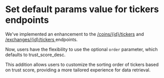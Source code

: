 # Set default params value for tickers endpoints

We've implemented an enhancement to the [/coins/\{id}/tickers](/reference/coins-id-tickers) and [/exchanges/\{id}/tickers ](/reference/exchanges-id-tickers) endpoints. 

Now, users have the flexibility to use the optional `order` parameter, which defaults to trust\_score\_desc. 

This addition allows users to customize the sorting order of tickers based on trust score, providing a more tailored experience for data retrieval.
